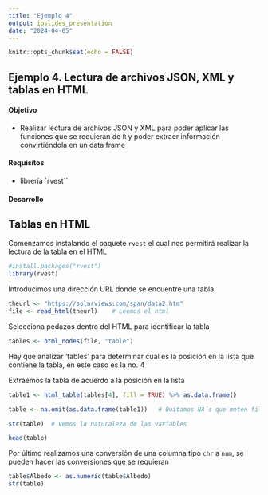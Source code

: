 ```yaml
---
title: "Ejemplo 4"
output: ioslides_presentation
date: "2024-04-05"
---
```


```r
knitr::opts_chunk$set(echo = FALSE)
```

## Ejemplo 4. Lectura de archivos JSON, XML y tablas en HTML

#### Objetivo
- Realizar lectura de archivos JSON y XML para poder aplicar las funciones que se requieran de `R` y poder extraer información convirtiéndola en un data frame

#### Requisitos
- librería `rvest``

#### Desarrollo

## Tablas en HTML 

Comenzamos instalando el paquete `rvest` el cual nos permitirá realizar la lectura de la tabla en el HTML

```r
#install.packages("rvest")
library(rvest)
```
Introducimos una dirección URL donde se encuentre una tabla

```r
theurl <- "https://solarviews.com/span/data2.htm"
file <- read_html(theurl)    # Leemos el html
```
Selecciona pedazos dentro del HTML para identificar la tabla
```r
tables <- html_nodes(file, "table")  
```
Hay que analizar 'tables' para determinar cual es la posición en la lista que contiene la tabla, en este caso es la no. 4 

Extraemos la tabla de acuerdo a la posición en la lista
```r
table1 <- html_table(tables[4], fill = TRUE) %>% as.data.frame()

table <- na.omit(as.data.frame(table1))   # Quitamos NA´s que meten filas extras y convertimos la lista en un data frame para su manipulación con R

str(table)  # Vemos la naturaleza de las variables
```

```r
head(table)
```

Por último realizamos una conversión de una columna tipo `chr` a `num`, se pueden hacer las conversiones que se requieran

```r
table$Albedo <- as.numeric(table$Albedo)
str(table)
```